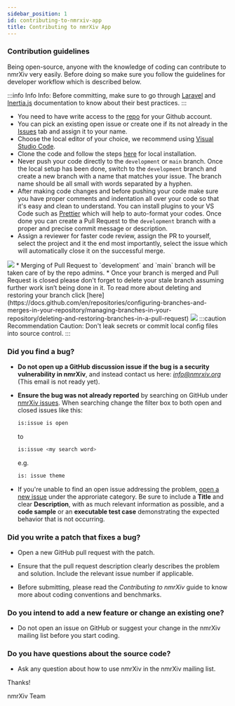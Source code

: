 ```yaml
---
sidebar_position: 1
id: contributing-to-nmrxiv-app
title: Contributing to nmrXiv App
---
```


### Contribution guidelines
Being open-source, anyone with the knowledge of coding can contribute to nmrXiv very easily. Before doing so make sure you follow the guidelines for developer workflow which is described below.

:::info Info
Info: Before committing, make sure to go through [Laravel](https://laravel.com/docs/9.x/readme) and [Inertia.js](https://inertiajs.com/) documentation to know about their best practices.
:::

* You need to have write access to the [repo](https://github.com/NFDI4Chem/nmrxiv) for your Github account.
* You can pick an existing open issue or create one if its not already in the [Issues](https://github.com/NFDI4Chem/nmrxiv/issues) tab and assign it to your name.
* Choose the local editor of your choice, we recommend using [Visual Studio Code](https://code.visualstudio.com/).
* Clone the code and follow the steps [here](https://docs.nmrxiv.org/docs/developer-guides/installation/development) for local installation.
* Never push your code directly to the `development` or `main` branch. Once the local setup has been done, switch to the `development` branch and create a new branch with a name that matches your issue. The branch name should be all small with words separated by a hyphen.
* After making code changes and before pushing your code make sure you have proper comments and indentation all over your code so that it's easy and clean to understand. You can install plugins to your VS Code such as [Prettier](https://marketplace.visualstudio.com/items?itemName=esbenp.prettier-vscode) which will help to auto-format your codes.
Once done you can create a Pull Request to the `development` branch with a proper and precise commit message or description.
* Assign a reviewer for faster code review, assign the PR to yourself, select the project and it the end most importantly, select the issue which will automatically close it on the successful merge.
<img src="/img/pull_request.gif"/>
* Merging of Pull Request to `development` and `main` branch will be taken care of by the repo admins.
* Once your branch is merged and Pull Request is closed please don't forget to delete your stale branch assuming further work isn’t being done in it. To read more about deleting and restoring your branch click [here](https://docs.github.com/en/repositories/configuring-branches-and-merges-in-your-repository/managing-branches-in-your-repository/deleting-and-restoring-branches-in-a-pull-request)
<img src="/img/delete_branch.png"/>
:::caution Recommendation
Caution: Don't leak secrets or commit local config files into source control.
:::

### Did you find a bug?

* **Do not open up a GitHub discussion issue if the bug is a security vulnerability in nmrXiv**, and instead contact us here: <i>info@nmrxiv.org</i> (This email is not ready yet).

* **Ensure the bug was not already reported** by searching on GitHub under [nmrXiv issues](https://github.com/NFDI4Chem/nmrxiv/issues).
    When searching change the filter box to both open and closed issues like this:
    ```bash
    is:issue is open
    ```
    to
    ```bash
    is:issue <my search word>
    ```
    e.g.
    ```bash
    is: issue theme
    ```

* If you're unable to find an open issue addressing the problem, [open a new issue](https://github.com/NFDI4Chem/nmrxiv/issues/new/choose) under the approriate category. Be sure to include a <b>Title</b> and clear <b>Description</b>, with as much relevant information as possible, and a **code sample** or an **executable test case** demonstrating the expected behavior that is not occurring.
  
### **Did you write a patch that fixes a bug?**

* Open a new GitHub pull request with the patch.

* Ensure that the pull request description clearly describes the problem and solution. Include the relevant issue number if applicable.

* Before submitting, please read the <i>Contributing to nmrXiv</i> guide to know more about coding conventions and benchmarks.


### **Do you intend to add a new feature or change an existing one?**

* Do not open an issue on GitHub or suggest your change in the nmrXiv mailing list before you start coding.

### **Do you have questions about the source code?**

* Ask any question about how to use nmrXiv in the nmrXiv mailing list.

Thanks!

nmrXiv Team
